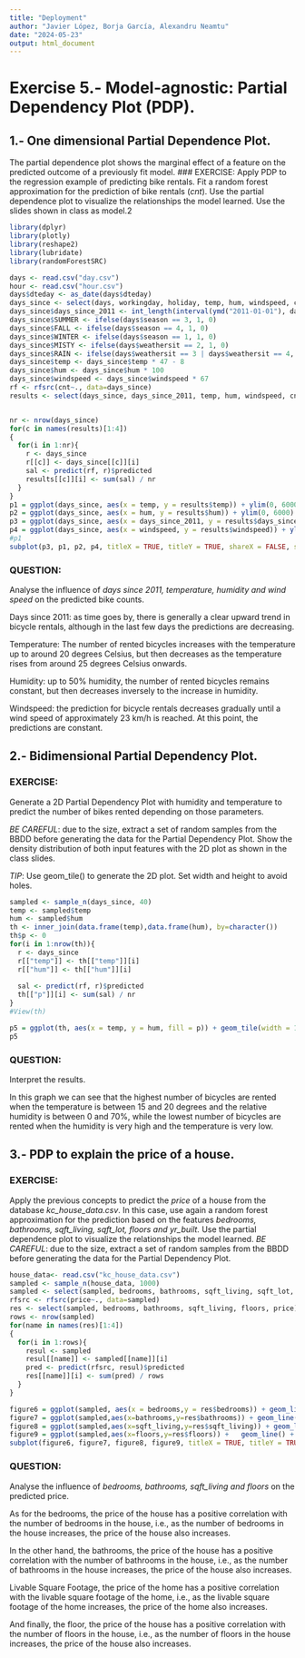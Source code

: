 ---
title: "Deployment"
author: "Javier López, Borja García, Alexandru Neamtu"
date: "2024-05-23"
output: html_document
---

# Exercise 5.- Model-agnostic: Partial Dependency Plot (PDP).

## 1.- One dimensional Partial Dependence Plot.
The partial dependence plot shows the marginal effect of a feature on the predicted outcome of a previously fit model.
### EXERCISE:
Apply PDP to the regression example of predicting bike rentals. Fit a random forest approximation for the prediction of bike rentals (*cnt*). Use the partial dependence plot to visualize the relationships the model learned. Use the slides shown in class as model.2


```{r}
library(dplyr)
library(plotly)
library(reshape2)
library(lubridate)
library(randomForestSRC)

days <- read.csv("day.csv")
hour <- read.csv("hour.csv")
days$dteday <- as_date(days$dteday)
days_since <- select(days, workingday, holiday, temp, hum, windspeed, cnt)
days_since$days_since_2011 <- int_length(interval(ymd("2011-01-01"), days$dteday)) / (3600*24)
days_since$SUMMER <- ifelse(days$season == 3, 1, 0)
days_since$FALL <- ifelse(days$season == 4, 1, 0)
days_since$WINTER <- ifelse(days$season == 1, 1, 0)
days_since$MISTY <- ifelse(days$weathersit == 2, 1, 0)
days_since$RAIN <- ifelse(days$weathersit == 3 | days$weathersit == 4, 1, 0)
days_since$temp <- days_since$temp * 47 - 8
days_since$hum <- days_since$hum * 100
days_since$windspeed <- days_since$windspeed * 67
rf <- rfsrc(cnt~., data=days_since)
results <- select(days_since, days_since_2011, temp, hum, windspeed, cnt)


nr <- nrow(days_since)
for(c in names(results)[1:4])
{
  for(i in 1:nr){
    r <- days_since
    r[[c]] <- days_since[[c]][i]
    sal <- predict(rf, r)$predicted
    results[[c]][i] <- sum(sal) / nr
  }
}
p1 = ggplot(days_since, aes(x = temp, y = results$temp)) + ylim(0, 6000) + geom_line() + geom_rug(sides="b", alpha = 0.5) + labs(x = "Temperature")
p2 = ggplot(days_since, aes(x = hum, y = results$hum)) + ylim(0, 6000) + geom_line() + geom_rug(sides="b", alpha = 0.5) + labs(x = "Humidity")
p3 = ggplot(days_since, aes(x = days_since_2011, y = results$days_since_2011)) + ylim(0, 6000) + geom_line() + geom_rug(sides="b", alpha = 0.5) + labs(x = "Days since 2011", y = "Predictions")
p4 = ggplot(days_since, aes(x = windspeed, y = results$windspeed)) + ylim(0, 6000) + geom_line() + geom_rug(sides="b", alpha = 0.5) + labs(x = "Windspeed")
#p1
subplot(p3, p1, p2, p4, titleX = TRUE, titleY = TRUE, shareX = FALSE, shareY = TRUE)
```

### QUESTION:
Analyse the influence of *days since 2011, temperature, humidity and wind speed* on the predicted bike counts.

Days since 2011: as time goes by, there is generally a clear upward trend in bicycle rentals, although in the last few days the predictions are decreasing. 

Temperature: The number of rented bicycles increases with the temperature up to around 20 degrees Celsius, but then decreases as the temperature rises from around 25 degrees Celsius onwards. 

Humidity: up to 50% humidity, the number of rented bicycles remains constant, but then decreases inversely to the increase in humidity. 

Windspeed: the prediction for bicycle rentals decreases gradually until a wind speed of approximately 23 km/h is reached. At this point, the predictions are constant.


## 2.- Bidimensional Partial Dependency Plot.
### EXERCISE:
Generate a 2D Partial Dependency Plot with humidity and temperature to predict the number of bikes rented depending on those parameters.

*BE CAREFUL*: due to the size, extract a set of random samples from the BBDD before generating the data for the Partial Dependency Plot.
Show the density distribution of both input features with the 2D plot as shown in the class slides.

*TIP*: Use geom_tile() to generate the 2D plot. Set width and height to avoid holes.

```{r}
sampled <- sample_n(days_since, 40)
temp <- sampled$temp
hum <- sampled$hum
th <- inner_join(data.frame(temp),data.frame(hum), by=character())
th$p <- 0
for(i in 1:nrow(th)){
  r <- days_since
  r[["temp"]] <- th[["temp"]][i]
  r[["hum"]] <- th[["hum"]][i]
  
  sal <- predict(rf, r)$predicted
  th[["p"]][i] <- sum(sal) / nr
}
#View(th)
```

```{r}
p5 = ggplot(th, aes(x = temp, y = hum, fill = p)) + geom_tile(width = 10, height = 15) + geom_rug(alpha = 0.5) + labs(x = "Temperature", y = "Humidity", fill = "Number of bikes")
p5
```

### QUESTION:
Interpret the results.

In this graph we can see that the highest number of bicycles are rented when the temperature is between 15 and 20 degrees and the relative humidity is between 0 and 70%, while the lowest number of bicycles are rented when the humidity is very high and the temperature is very low. 

## 3.- PDP to explain the price of a house.
### EXERCISE:
Apply the previous concepts to predict the *price* of a house from the database *kc_house_data.csv*. In this case, use again a random forest approximation for the prediction based on the features *bedrooms, bathrooms, sqft_living, sqft_lot, floors and yr_built.*
Use the partial dependence plot to visualize the relationships the model learned.
*BE CAREFUL*: due to the size, extract a set of random samples from the BBDD before generating the data for the Partial Dependency Plot.

```{r}
house_data<- read.csv("kc_house_data.csv")
sampled <- sample_n(house_data, 1000)
sampled <- select(sampled, bedrooms, bathrooms, sqft_living, sqft_lot, floors, yr_built, price)
rfsrc <- rfsrc(price~., data=sampled)
res <- select(sampled, bedrooms, bathrooms, sqft_living, floors, price)
rows <- nrow(sampled)
for(name in names(res)[1:4])
{
  for(i in 1:rows){
    resul <- sampled
    resul[[name]] <- sampled[[name]][i]
    pred <- predict(rfsrc, resul)$predicted
    res[[name]][i] <- sum(pred) / rows
  }
}
```

```{r}
figure6 = ggplot(sampled, aes(x = bedrooms,y = res$bedrooms)) + geom_line() + geom_rug(sides = "b", alpha = 0.5) + labs(x = "Bedrooms",y = "Prediction")
figure7 = ggplot(sampled,aes(x=bathrooms,y=res$bathrooms)) + geom_line() +  geom_rug(sides = "b", alpha = 0.5) + labs(x = "Bathrooms", y = "")
figure8 = ggplot(sampled,aes(x=sqft_living,y=res$sqft_living)) + geom_line() +  geom_rug(sides = "b", alpha = 0.5) + labs(x = "Sqft Living", y = "")
figure9 = ggplot(sampled,aes(x=floors,y=res$floors)) +   geom_line() + geom_rug(sides = "b", alpha = 0.5) + labs(x = "Floors", y = "")
subplot(figure6, figure7, figure8, figure9, titleX = TRUE, titleY = TRUE, shareX = FALSE, shareY = FALSE)
```


### QUESTION:
Analyse the influence of *bedrooms, bathrooms, sqft_living and floors* on the predicted price.


As for the bedrooms, the price of the house has a positive correlation with the number of bedrooms in the house, i.e., as the number of bedrooms in the house increases, the price of the house also increases.

In the other hand, the bathrooms, the price of the house has a positive correlation with the number of bathrooms in the house, i.e., as the number of bathrooms in the house increases, the price of the house also increases.

Livable Square Footage, the price of the home has a positive correlation with the livable square footage of the home, i.e., as the livable square footage of the home increases, the price of the home also increases.

And finally, the floor, the price of the house has a positive correlation with the number of floors in the house, i.e., as the number of floors in the house increases, the price of the house also increases.